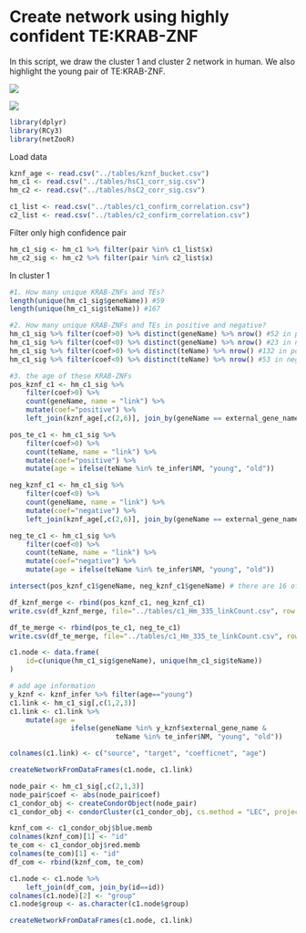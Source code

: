 # Create network using highly confident TE:KRAB-ZNF

In this script, we draw the cluster 1 and cluster 2 network in human. We also highlight the young pair of TE:KRAB-ZNF.

![](/figures/c1_335_hm_coef_network.png)

![](/figures/c1_335_hm_age_network.png)

```r
library(dplyr)
library(RCy3)
library(netZooR)
```

Load data

```r
kznf_age <- read.csv("../tables/kznf_bucket.csv")
hm_c1 <- read.csv("../tables/hsC1_corr_sig.csv")
hm_c2 <- read.csv("../tables/hsC2_corr_sig.csv")

c1_list <- read.csv("../tables/c1_confirm_correlation.csv")
c2_list <- read.csv("../tables/c2_confirm_correlation.csv")
```

Filter only high confidence pair

```r
hm_c1_sig <- hm_c1 %>% filter(pair %in% c1_list$x)
hm_c2_sig <- hm_c2 %>% filter(pair %in% c2_list$x)
```

In cluster 1

```r
#1. How many unique KRAB-ZNFs and TEs?
length(unique(hm_c1_sig$geneName)) #59
length(unique(hm_c1_sig$teName)) #167

#2. How many unique KRAB-ZNFs and TEs in positive and negative?
hm_c1_sig %>% filter(coef>0) %>% distinct(geneName) %>% nrow() #52 in positive
hm_c1_sig %>% filter(coef<0) %>% distinct(geneName) %>% nrow() #23 in negative
hm_c1_sig %>% filter(coef>0) %>% distinct(teName) %>% nrow() #132 in positive
hm_c1_sig %>% filter(coef<0) %>% distinct(teName) %>% nrow() #53 in negative

#3. the age of these KRAB-ZNFs
pos_kznf_c1 <- hm_c1_sig %>% 
    filter(coef>0) %>% 
    count(geneName, name = "link") %>%
    mutate(coef="positive") %>%
    left_join(kznf_age[,c(2,6)], join_by(geneName == external_gene_name))

pos_te_c1 <- hm_c1_sig %>%
    filter(coef>0) %>%
    count(teName, name = "link") %>%
    mutate(coef="positive") %>%
    mutate(age = ifelse(teName %in% te_infer$NM, "young", "old"))

neg_kznf_c1 <- hm_c1_sig %>%
    filter(coef<0) %>%
    count(geneName, name = "link") %>%
    mutate(coef="negative") %>%
    left_join(kznf_age[,c(2,6)], join_by(geneName == external_gene_name))

neg_te_c1 <- hm_c1_sig %>%
    filter(coef<0) %>%
    count(teName, name = "link") %>%
    mutate(coef="negative") %>%
    mutate(age = ifelse(teName %in% te_infer$NM, "young", "old"))

intersect(pos_kznf_c1$geneName, neg_kznf_c1$geneName) # there are 16 of them have both positive and negative correlation

df_kznf_merge <- rbind(pos_kznf_c1, neg_kznf_c1)
write.csv(df_kznf_merge, file="../tables/c1_Hm_335_linkCount.csv", row.names=FALSE)

df_te_merge <- rbind(pos_te_c1, neg_te_c1)
write.csv(df_te_merge, file="../tables/c1_Hm_335_te_linkCount.csv", row.names=FALSE)

c1.node <- data.frame(
    id=c(unique(hm_c1_sig$geneName), unique(hm_c1_sig$teName))
)

# add age information
y_kznf <- kznf_infer %>% filter(age=="young")
c1.link <- hm_c1_sig[,c(1,2,3)]
c1.link <- c1.link %>%
    mutate(age = 
               ifelse(geneName %in% y_kznf$external_gene_name & 
                          teName %in% te_infer$NM, "young", "old"))

colnames(c1.link) <- c("source", "target", "coefficnet", "age")

createNetworkFromDataFrames(c1.node, c1.link)
```

```r
node_pair <- hm_c1_sig[,c(2,1,3)]
node_pair$coef <- abs(node_pair$coef)
c1_condor_obj <- createCondorObject(node_pair)
c1_condor_obj <- condorCluster(c1_condor_obj, cs.method = "LEC", project=F)

kznf_com <- c1_condor_obj$blue.memb
colnames(kznf_com)[1] <- "id"
te_com <- c1_condor_obj$red.memb
colnames(te_com)[1] <- "id"
df_com <- rbind(kznf_com, te_com)

c1.node <- c1.node %>%
    left_join(df_com, join_by(id==id))
colnames(c1.node)[2] <- "group"
c1.node$group <- as.character(c1.node$group)

createNetworkFromDataFrames(c1.node, c1.link)
```
